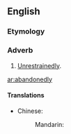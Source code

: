 ==English==

===Etymology===
{{suffix|abandoned|ly}}

===Adverb===
{{en-adv}}

# [[unrestrainedly|Unrestrainedly]].

[[ar:abandonedly]]

====Translations====
{{trans-top}}
* Chinese:
*: Mandarin: {{t|zh|自甘堕落|alt=自甘堕落地|tr=[[zìgānduòluò]] [[di#Mandarin|di]]|sc=Hani}}
{{trans-mid}}
{{trans-bottom}}